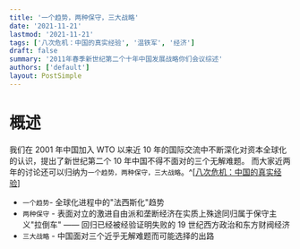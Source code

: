 ```yaml
---
title: '一个趋势，两种保守，三大战略'
date: '2021-11-21'
lastmod: '2021-11-21'
tags: ['八次危机：中国的真实经验', '温铁军', '经济']
draft: false
summary: '2011年春季新世纪第二个十年中国发展战略你们会议综述'
authors: ['default']
layout: PostSimple
---
```


# 概述

我们在 2001 年中国加入 WTO 以来近 10 年的国际交流中不断深化对资本全球化的认识，提出了新世纪第二个 10 年中国不得不面对的三个无解难题。
而大家近两年的讨论还可以归纳为`一个趋势，两种保守，三大战略`。^[[八次危机：中国的真实经验](https://baike.baidu.com/item/八次危机：中国的真实经验/16371151)]

- `一个趋势`- 全球化进程中的"法西斯化"趋势
- `两种保守` - 表面对立的激进自由派和垄断经济在实质上殊途同归属于保守主义"拉倒车" —— 回归已经被经验证明失败的 19 世纪西方政治和东方财阀经济
- `三大战略` - 中国面对三个近乎无解难题而可能选择的出路
